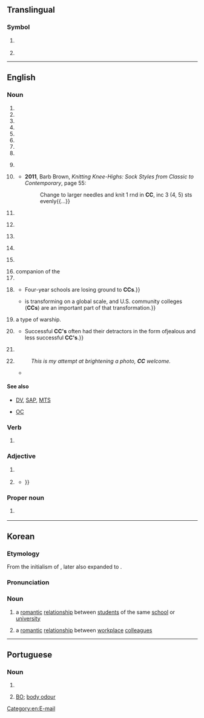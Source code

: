 {{also|cc|cC|.cc|c/c|C&C|CC.|-cc}}
==Translingual==

===Symbol===
{{mul-symbol}}

# {{ISO 3166|1|2|Cocos (Keeling) Islands}}
#: {{syn|mul|CCK|qq1={{w|ISO 3166-1 alpha-3|alpha-3}}}}
# {{bond credit rating|lt=1|f=1|a bond is [[low]] [[grade]] with extremely high [[risk]] of [[default]]}}

{{c|mul|Cocos Islands}}

----

==English==
{{wikipedia|lang=en}}

===Noun===
{{en-noun|~}}

# {{initialism of|en|carbon copy}}
# {{initialism of|en|[[cricket]] [[club]]}}
# {{initialism of|en|[[cycling]] [[club]]}}
# {{initialism of|en|[[circuit|Circuit]] [[court|Court]]}}
# {{initialism of|en|community college}}
# {{initialism of|en|credit card}}
# {{initialism of|en|courtesy copy}}
# {{initialism of|en|cryptocurrency}}
# {{lb|en|cosmology}} {{initialism of|en|cosmological constant}}
# {{lb|en|knitting}} {{initialism of|en|[[contrast]]ing [[colour]]}}
#* '''2011''', Barb Brown, ''Knitting Knee-Highs: Sock Styles from Classic to Contemporary'', page 55:
#*: Change to larger needles and knit 1 rnd in '''CC''', inc 3 (4, 5) sts evenly{{...}}
# {{lb|en|SI}} {{initialism of|en|cubic centimetre}}
# {{lb|en|television}} {{initialism of|en|closed caption}}
# {{lb|en|weather}} {{initialism of|en|cirrocumulus}}
# {{lb|en|music|[[MIDI]]}} {{initialism of|en|[[control]] [[change]]}}
# {{lb|en|medicine}} {{initialism of|en|[[chief]] [[complaint]]}}
# companion of the {{w|Order of Canada}}
# {{initialism of|en|[[city|City]] [[college|College]]}}
# {{initialism of|en|[[community]] [[college]]}} {{q|especially when abbreviating college's names}}
#* {{quote-book|en|year=2010|author=Peggy Whitley|author2=Susan Williams Goodwin|author3=Catherine Olson|title=99 Jumpstarts to Research: Topic Guides for Finding Information on Current Issues|publisher=ABC-CLIO|isbn=9781598843682
|text=Community Colleges {{...}} Four-year schools are losing ground to '''CCs'''.}}
#* {{quote-book|en|date=2021-01-11|author=Meryl Siegal|author2=Elizabeth Gilliland|title=Empowering the Community College First-Year Composition Teacher: Pedagogies and Policies|publisher=University of Michigan Press|isbn=9780472037919|page=182
|text={{...}} is transforming on a global scale, and U.S. community colleges ('''CCs''') are an important part of that transformation.}}
# {{lb|en|military}} {{abbreviation of|en|[[cruiser]]|dot=,}} a type of warship.<!--why two C's?-->
# {{lb|en|military}} {{initialism of|en|[[company]] [[commander]]}}
#* {{quote-book|en|year=2013|author=David Banagis|title=Twenty-Three Days at Sea: A Sailor's Story|location=Bloomington, IN|publisher=Abbott Press|isbn=9781458211156|page={{gbooks|hfb3AAAAQBAJ|9|CC}}|passage=At the helm of Company Eleven was Chief Quartermaster Pritchard. Officially he was known as the Company Commander ('''CC''') and had been assigned to Camp Moffett for the purpose of being our '''CC'''. {{...}} Successful '''CC's''' often had their detractors in the form ofjealous and less successful '''CC's'''.}}
# {{lb|en|video games}} {{initialism of|en|[[crowd control]]}}
# {{initialism of|en|[[constructive]] [[criticism]]}}
#: ''This is my attempt at brightening a photo, '''CC''' welcome.''
#* {{quote-book|en|date=2017-09-19|author=Herman de Mönnink|title=The Social Workers' Toolbox: Sustainable Multimethod Social Work|publisher=Routledge|isbn=9781317390084
|text=Constructive criticism ('''CC''') consists of four steps that can be practiced: 1 Facts: what happened when? (Example: you did not look at me when we just discussed something); 2 Experience: what irritates me about it?}}

====See also====
* {{sense|television}} [[DV]], [[SAP]], [[MTS]]
* {{sense|Canada}} [[OC]]

===Verb===
{{en-verb}}

# {{lb|en|internet}} {{alt form|en|cc}}

===Adjective===
{{en-adj|-}}

# {{lb|en|fasteners}} {{initialism of|en|[[cement]]-[[coated]]}}
# {{lb|en|psychology|social work}} {{initialism of|en|[[client]]-[[centered]]}}
#* {{quote-book|en|date=2017-09-19|author=Herman de Mönnink|title=The Social Workers' Toolbox: Sustainable Multimethod Social Work|publisher=Routledge|isbn=9781317390084
|text=EFT was found to be more effective in reducing interpersonal problems than either Client-Centered (CC) or Cognitive-Behavioural Therapy (CBT), in promoting more change in symptoms than the CC treatment, and {{...}} }}

===Proper noun===
{{en-proper noun}}

# {{lb|en|law}} {{initialism of|en|Creative Commons}}

[[Category:en:E-mail]]

----

==Korean==

===Etymology===
From the initialism of {{der|ko|en|[[college]] [[couple]]}}, later also expanded to {{der|ko|en|[[company]] [[couple]]}}.

===Pronunciation===
{{ko-IPA|씨씨}}

===Noun===
{{head|ko|noun|tr=ssissi}}

# {{lb|ko|colloquial}} a [[romantic]] [[relationship]] between [[student]]s of the same [[school]] or [[university]]
# {{lb|ko|colloquial|less common}} a [[romantic]] [[relationship]] between [[workplace]] [[colleague]]s

{{cln|ko|terms written in foreign scripts}}

----

==Portuguese==

===Noun===
{{pt-noun|m|#s}}

# {{initialism of|pt|cartão de cidadão}}
# {{lb|pt|Brazil|informal}} [[BO]]; [[body odour]]
